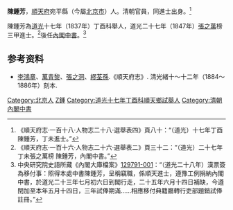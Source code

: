 '''陳鍾芳'''，[[順天府|順天府]]宛平縣（今屬[[北京市|北京市]]）人。清朝官員，同進士出身。<ref>《順天府志·一百十八·人物志二十八·選舉表四》頁八十：“（道光）十七年丁酉 陳鍾芳，丁未進士。”</ref>

陳鍾芳為[[道光|道光]]十七年（1837年）丁酉科舉人，道光二十七年（1847年）[[張之萬|張之萬]]榜三甲進士。<ref>《順天府志·一百十六·人物志二十六·選舉表二》頁三十二：“（道光）二十七年丁未張之萬榜 陳鍾芳，內閣中書。”</ref>後任[[內閣中書|內閣中書]]。<ref>中央研究院史語所藏《內閣大庫檔案》[http://catalog.digitalarchives.tw/dacs5/System/Exhibition/Detail.jsp?OID=2640030 129791-001]：“（道光二十八年）漢票簽為移付事：照得本處中書陳鍾芳，呈稱竊職，係順天進士，遵豫工例捐納內閣中書，於道光二十三年七月初六日到閣行走，二十五年六月十四日補缺，今遵閏加至本年五月十四日，三年試俸期滿……相應移付典籍廳轉行吏部題銷試俸註冊。”</ref>

== 参考资料 ==
{{reflist}}
*[[李鴻章|李鴻章]]、[[萬青黎|萬青黎]]、[[張之洞|張之洞]]、[[繆荃孫|繆荃孫]].《順天府志》. 清光緒十～十二年（1884～1886年）刻本.

{{道光二十七年丁未科殿試金榜}}

{{Authority control}}

{{DEFAULTSORT:Chen陳}}
[[Category:北京人|Category:北京人]]
[[Category:陳姓|Z鍾]]
[[Category:道光十七年丁酉科順天鄉試舉人|Category:道光十七年丁酉科順天鄉試舉人]]
[[Category:清朝內閣中書|Category:清朝內閣中書]]


{{清朝人物小作品}}